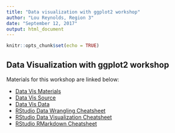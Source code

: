 ```yaml
---
title: "Data visualization with ggplot2 workshop"
author: "Lou Reynolds, Region 3"
date: "September 12, 2017"
output: html_document
---
```


```r
knitr::opts_chunk$set(echo = TRUE)
```

## Data Visualization with ggplot2 workshop

Materials for this workshop are linked below:

- [Data Vis Materials](R3DataVis.html)
- [Data Vis Source](R3DataVis.rmd)
- [Data Vis Data](VisData.xlsx)
- [RStudio Data Wrangling Cheatsheet](data-wrangling-cheatsheet.pdf)
- [RStudio Data Visualization Cheatsheet](ggplot2-cheatsheet.pdf)
- [RStudio RMarkdown Cheatsheet](rmarkdown-cheatsheet.pdf)
